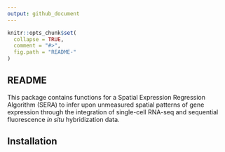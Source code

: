 ```yaml
---
output: github_document
---
```


<!-- README.md is generated from README.Rmd. Please edit that file -->

````r
knitr::opts_chunk$set(
  collapse = TRUE,
  comment = "#>",
  fig.path = "README-"
)

````

## README

This package contains functions for a Spatial Expression Regression Algorithm (SERA) to infer upon unmeasured spatial patterns of gene expression through the integration of single-cell RNA-seq and sequential fluorescence *in situ* hybridization data.

## Installation


